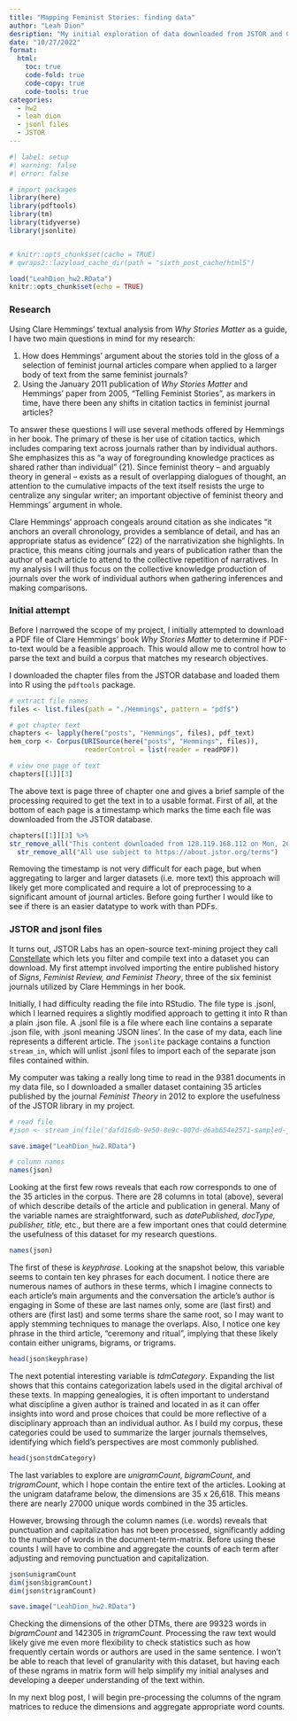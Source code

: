 ```yaml
---
title: "Mapping Feminist Stories: finding data"
author: "Leah Dion"
desription: "My initial exploration of data downloaded from JSTOR and Constellate."
date: "10/27/2022"
format:
  html:
    toc: true
    code-fold: true
    code-copy: true
    code-tools: true
categories:
  - hw2
  - leah dion
  - jsonl files
  - JSTOR
---
```


```r
#| label: setup
#| warning: false
#| error: false

# import packages
library(here)
library(pdftools)
library(tm)
library(tidyverse)
library(jsonlite)


# knitr::opts_chunk$set(cache = TRUE)
# qwraps2::lazyload_cache_dir(path = "sixth_post_cache/html5")

load("LeahDion_hw2.RData")
knitr::opts_chunk$set(echo = TRUE)
```

### Research

Using Clare Hemmings' textual analysis from *Why Stories Matter* as a guide, I have two main questions in mind for my research:

1.  How does Hemmings' argument about the stories told in the gloss of a selection of feminist journal articles compare when applied to a larger body of text from the same feminist journals?
2.  Using the January 2011 publication of *Why Stories Matter* and Hemmings' paper from 2005, "Telling Feminist Stories", as markers in time, have there been any shifts in citation tactics in feminist journal articles?

To answer these questions I will use several methods offered by Hemmings in her book. The primary of these is her use of citation tactics, which includes comparing text across journals rather than by individual authors. She emphasizes this as "a way of foregrounding knowledge practices as shared rather than individual" (21). Since feminist theory -- and arguably theory in general -- exists as a result of overlapping dialogues of thought, an attention to the cumulative impacts of the text itself resists the urge to centralize any singular writer; an important objective of feminist theory and Hemmings' argument in whole.

Clare Hemmings' approach congeals around citation as she indicates "it anchors an overall chronology, provides a semblance of detail, and has an appropriate status as evidence" (22) of the narrativization she highlights. In practice, this means citing journals and years of publication rather than the author of each article to attend to the collective repetition of narratives. In my analysis I will thus focus on the collective knowledge production of journals over the work of individual authors when gathering inferences and making comparisons.

### Initial attempt

Before I narrowed the scope of my project, I initially attempted to download a PDF file of Clare Hemmings' book *Why Stories Matter* to determine if PDF-to-text would be a feasible approach. This would allow me to control how to parse the text and build a corpus that matches my research objectives.

I downloaded the chapter files from the JSTOR database and loaded them into R using the `pdftools` package.

```r
# extract file names
files <- list.files(path = "./Hemmings", pattern = "pdf$")

# get chapter text
chapters <- lapply(here("posts", "Hemmings", files), pdf_text)
hem_corp <- Corpus(URISource(here("posts", "Hemmings", files)), 
                   readerControl = list(reader = readPDF))

# view one page of text
chapters[[1]][3]
```

The above text is page three of chapter one and gives a brief sample of the processing required to get the text in to a usable format. First of all, at the bottom of each page is a timestamp which marks the time each file was downloaded from the JSTOR database.

```r
chapters[[1]][3] %>%
str_remove_all("This content downloaded from 128.119.168.112 on Mon, 26 Sep 2022 19:44:21 UTC") %>%
  str_remove_all("All use subject to https://about.jstor.org/terms")
```

Removing the timestamp is not very difficult for each page, but when aggregating to larger and larger datasets (i.e. more text) this approach will likely get more complicated and require a lot of preprocessing to a significant amount of journal articles. Before going further I would like to see if there is an easier datatype to work with than PDFs.

### JSTOR and jsonl files

It turns out, JSTOR Labs has an open-source text-mining project they call [Constellate](https://about.jstor.org/whats-in-jstor/text-mining-support/) which lets you filter and compile text into a dataset you can download. My first attempt involved importing the entire published history of *Signs, Feminist Review, and Feminist Theory*, three of the six feminist journals utilized by Clare Hemmings in her book.

Initially, I had difficulty reading the file into RStudio. The file type is .jsonl, which I learned requires a slightly modified approach to getting it into R than a plain .json file. A .jsonl file is a file where each line contains a separate .json file, with .jsonl meaning 'JSON lines'. In the case of my data, each line represents a different article. The `jsonlite` package contains a function `stream_in`, which will unlist .jsonl files to import each of the separate json files contained within.

My computer was taking a really long time to read in the 9381 documents in my data file, so I downloaded a smaller dataset containing 35 articles published by the journal *Feminist Theory* in 2012 to explore the usefulness of the JSTOR library in my project.

```r
# read file
#json <- stream_in(file("dafd16db-9e50-8e9c-007d-d6ab654e2571-sampled-jsonl.jsonl"))

save.image("LeahDion_hw2.RData")
```

```r
# column names
names(json)
```

Looking at the first few rows reveals that each row corresponds to one of the 35 articles in the corpus. There are 28 columns in total (above), several of which describe details of the article and publication in general. Many of the variable names are straightforward, such as *datePublished, docType, publisher, title,* etc., but there are a few important ones that could determine the usefulness of this dataset for my research questions.

```r
names(json)
```

The first of these is *keyphrase*. Looking at the snapshot below, this variable seems to contain ten key phrases for each document. I notice there are numerous names of authors in these terms, which I imagine connects to each article's main arguments and the conversation the article's author is engaging in Some of these are last names only, some are (last first) and others are (first last) and some terms share the same root, so I may want to apply stemming techniques to manage the overlaps. Also, I notice one key phrase in the third article, "ceremony and ritual", implying that these likely contain either unigrams, bigrams, or trigrams.

```r
head(json$keyphrase)
```

The next potential interesting variable is *tdmCategory*. Expanding the list shows that this contains categorization labels used in the digital archival of these texts. In mapping genealogies, it is often important to understand what discipline a given author is trained and located in as it can offer insights into word and prose choices that could be more reflective of a disciplinary approach than an individual author. As I build my corpus, these categories could be used to summarize the larger journals themselves, identifying which field's perspectives are most commonly published.

```r
head(json$tdmCategory)
```

The last variables to explore are *unigramCount*, *bigramCount*, and *trigramCount*, which I hope contain the entire text of the articles. Looking at the unigram dataframe below, the dimensions are 35 x 26,618. This means there are nearly 27000 unique words combined in the 35 articles.

However, browsing through the column names (i.e. words) reveals that punctuation and capitalization has not been processed, significantly adding to the number of words in the document-term-matrix. Before using these counts I will have to combine and aggregate the counts of each term after adjusting and removing punctuation and capitalization.

```r
json$unigramCount
dim(json$bigramCount)
dim(json$trigramCount)

save.image("LeahDion_hw2.RData")
```

Checking the dimensions of the other DTMs, there are 99323 words in 
*bigramCount* and 142305 in *trigramCount*. Processing the raw text would likely give me even more flexibility to check statistics such as how frequently certain words or authors are used in the same sentence. I won't be able to reach that level of granularity with this dataset, but having each of these ngrams in matrix form will help simplify my initial analyses and developing a deeper understanding of the text within.

In my next blog post, I will begin pre-processing the columns of the ngram matrices to reduce the dimensions and aggregate appropriate word counts.



